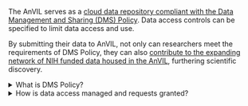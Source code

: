 
The AnVIL serves as a [cloud data repository compliant with the Data Management and Sharing (DMS) Policy](https://anvilproject.org/overview/dms-requirements). Data access controls can be specified to limit data access and use.

By submitting their data to AnVIL, not only can researchers meet the requirements of DMS Policy, they can also [contribute to the expanding network of NIH funded data housed in the AnVIL](https://terra.bio/anvil-platform-helps-meet-the-new-nih-data-management-and-sharing-policy-requirements/), furthering scientific discovery.

::: {.click_to_expand_block}

<details><summary>What is DMS Policy?</summary>

The National Institutes of Health (NIH) Data Management and Sharing (DMS) policy requires that all NIH-supported research which generates [scientific data](https://hutchdatascience.org/NIH_Data_Sharing/how-will-this-policy-affect-me.html#scientific-data) (barring ethical, legal, or technical factors [limiting data sharing](https://hutchdatascience.org/NIH_Data_Sharing/how-will-this-policy-affect-me.html#when-to-not-share)) must create a plan and budget for data management and sharing.

While some funding announcements for some research may specify which repository should be used to comply with DMS policy, mostly the NIH does not specify [where data should be stored.](https://hutchdatascience.org/NIH_Data_Sharing/data-management-and-storage.html#data-repositories). The NIH does provide an [interactive table listing NIH supported data repositories](https://sharing.nih.gov/data-management-and-sharing-policy/sharing-scientific-data/repositories-for-sharing-scientific-data) than can be used and [suggests that researchers use a repository most appropriate for the data generated from their research](https://sharing.nih.gov/data-management-and-sharing-policy/sharing-scientific-data/selecting-a-data-repository).

</details>

:::

::: {.click_to_expand_block}

<details><summary>How is data access managed and requests granted?</summary>

AnVIL utilizes the Data Use and Oversight System [(DUOS)](https://duos.org/) to efficiently expedite data access and management while maintaining security. Researchers can [explore datasets hosted in the AnVIL cloud and request access using DUOS](https://anvilproject.org/news/2024/11/15/duos-announcement). [Data use limitations can be set if necessary with Data Access Committees reviewing access requests](https://duos.org/anvil_dms_policy). 

</details>

:::
